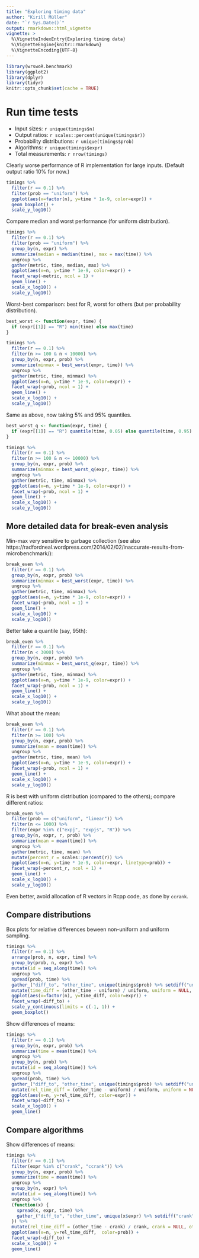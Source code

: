 ```yaml
---
title: "Exploring timing data"
author: "Kirill Müller"
date: "`r Sys.Date()`"
output: rmarkdown::html_vignette
vignette: >
  %\VignetteIndexEntry{Exploring timing data}
  %\VignetteEngine{knitr::rmarkdown}
  %\VignetteEncoding{UTF-8}
---
```



```r
library(wrswoR.benchmark)
library(ggplot2)
library(dplyr)
library(tidyr)
knitr::opts_chunk$set(cache = TRUE)
```

# Run time tests

- Input sizes: `r unique(timings$n)`
- Output ratios: `r scales::percent(unique(timings$r))`
- Probability distributions: `r unique(timings$prob)`
- Algorithms: `r unique(timings$expr)`
- Total measurements: `r nrow(timings)`

Clearly worse performance of R implementation for large inputs.
(Default output ratio 10% for now.)

```r
timings %>%
  filter(r == 0.1) %>%
  filter(prob == "uniform") %>%
  ggplot(aes(x=factor(n), y=time * 1e-9, color=expr)) +
  geom_boxplot() +
  scale_y_log10()
```

Compare median and worst performance (for uniform distribution).

```r
timings %>%
  filter(r == 0.1) %>%
  filter(prob == "uniform") %>%
  group_by(n, expr) %>%
  summarize(median = median(time), max = max(time)) %>%
  ungroup %>%
  gather(metric, time, median, max) %>%
  ggplot(aes(x=n, y=time * 1e-9, color=expr)) +
  facet_wrap(~metric, ncol = 1) +
  geom_line() +
  scale_x_log10() +
  scale_y_log10()
```

Worst-best comparison: best for R, worst for others (but per probability distribution).

```r
best_worst <- function(expr, time) {
  if (expr[[1]] == "R") min(time) else max(time)
}
```

```r
timings %>%
  filter(r == 0.1) %>%
  filter(n >= 100 & n < 10000) %>%
  group_by(n, expr, prob) %>%
  summarize(minmax = best_worst(expr, time)) %>%
  ungroup %>%
  gather(metric, time, minmax) %>%
  ggplot(aes(x=n, y=time * 1e-9, color=expr)) +
  facet_wrap(~prob, ncol = 1) +
  geom_line() +
  scale_x_log10() +
  scale_y_log10()
```

Same as above, now taking 5% and 95% quantiles.

```r
best_worst_q <- function(expr, time) {
  if (expr[[1]] == "R") quantile(time, 0.05) else quantile(time, 0.95)
}
```

```r
timings %>%
  filter(r == 0.1) %>%
  filter(n >= 100 & n <= 10000) %>%
  group_by(n, expr, prob) %>%
  summarize(minmax = best_worst_q(expr, time)) %>%
  ungroup %>%
  gather(metric, time, minmax) %>%
  ggplot(aes(x=n, y=time * 1e-9, color=expr)) +
  facet_wrap(~prob, ncol = 1) +
  geom_line() +
  scale_x_log10() +
  scale_y_log10()
```

## More detailed data for break-even analysis

Min-max very sensitive to garbage collection
(see also https://radfordneal.wordpress.com/2014/02/02/inaccurate-results-from-microbenchmark/):

```r
break_even %>%
  filter(r == 0.1) %>%
  group_by(n, expr, prob) %>%
  summarize(minmax = best_worst(expr, time)) %>%
  ungroup %>%
  gather(metric, time, minmax) %>%
  ggplot(aes(x=n, y=time * 1e-9, color=expr)) +
  facet_wrap(~prob, ncol = 1) +
  geom_line() +
  scale_x_log10() +
  scale_y_log10()
```

Better take a quantile (say, 95th):

```r
break_even %>%
  filter(r == 0.1) %>%
  filter(n < 3000) %>%
  group_by(n, expr, prob) %>%
  summarize(minmax = best_worst_q(expr, time)) %>%
  ungroup %>%
  gather(metric, time, minmax) %>%
  ggplot(aes(x=n, y=time * 1e-9, color=expr)) +
  facet_wrap(~prob, ncol = 1) +
  geom_line() +
  scale_x_log10() +
  scale_y_log10()
```

What about the mean:

```r
break_even %>%
  filter(r == 0.1) %>%
  filter(n >= 100) %>%
  group_by(n, expr, prob) %>%
  summarize(mean = mean(time)) %>%
  ungroup %>%
  gather(metric, time, mean) %>%
  ggplot(aes(x=n, y=time * 1e-9, color=expr)) +
  facet_wrap(~prob, ncol = 1) +
  geom_line() +
  scale_x_log10() +
  scale_y_log10()
```

R is best with uniform distribution (compared to the others);
compare different ratios:

```r
break_even %>%
  filter(prob == c("uniform", "linear")) %>%
  filter(n <= 1000) %>%
  filter(expr %in% c("expj", "expjs", "R")) %>%
  group_by(n, expr, r, prob) %>%
  summarize(mean = mean(time)) %>%
  ungroup %>%
  gather(metric, time, mean) %>%
  mutate(percent_r = scales::percent(r)) %>%
  ggplot(aes(x=n, y=time * 1e-9, color=expr, linetype=prob)) +
  facet_wrap(~percent_r, ncol = 1) +
  geom_line() +
  scale_x_log10() +
  scale_y_log10()
```


Even better, avoid allocation of R vectors in Rcpp code, as done by `ccrank`.


## Compare distributions

Box plots for relative differences beween non-uniform and uniform sampling.

```r
timings %>%
  filter(r == 0.1) %>%
  arrange(prob, n, expr, time) %>%
  group_by(prob, n, expr) %>%
  mutate(id = seq_along(time)) %>%
  ungroup %>%
  spread(prob, time) %>%
  gather_("diff_to", "other_time", unique(timings$prob) %>% setdiff("uniform")) %>%
  mutate(time_diff = (other_time - uniform) / uniform, uniform = NULL, other_time = NULL) %>%
  ggplot(aes(x=factor(n), y=time_diff, color=expr)) +
  facet_wrap(~diff_to) +
  scale_y_continuous(limits = c(-1, 1)) +
  geom_boxplot()
```


Show differences of means:

```r
timings %>%
  filter(r == 0.1) %>%
  group_by(n, expr, prob) %>%
  summarize(time = mean(time)) %>%
  ungroup %>%
  group_by(n, prob) %>%
  mutate(id = seq_along(time)) %>%
  ungroup %>%
  spread(prob, time) %>%
  gather_("diff_to", "other_time", unique(timings$prob) %>% setdiff("uniform")) %>%
  mutate(rel_time_diff = (other_time - uniform) / uniform, uniform = NULL, other_time = NULL) %>%
  ggplot(aes(x=n, y=rel_time_diff, color=expr)) +
  facet_wrap(~diff_to) +
  scale_x_log10() +
  geom_line()
```



## Compare algorithms

Show differences of means:

```r
timings %>%
  filter(r == 0.1) %>%
  filter(expr %in% c("crank", "ccrank")) %>%
  group_by(n, expr, prob) %>%
  summarize(time = mean(time)) %>%
  ungroup %>%
  group_by(n, expr) %>%
  mutate(id = seq_along(time)) %>%
  ungroup %>%
  (function(x) {
    spread(x, expr, time) %>%
    gather_("diff_to", "other_time", unique(x$expr) %>% setdiff("crank"))
  }) %>%
  mutate(rel_time_diff = (other_time - crank) / crank, crank = NULL, other_time = NULL) %>%
  ggplot(aes(x=n, y=rel_time_diff,  color=prob)) +
  facet_wrap(~diff_to) +
  scale_x_log10() +
  geom_line()
```
